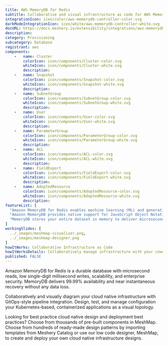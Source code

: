 ```yaml
---
title: AWS MemoryDB for Redis
subtitle: Collaborative and visual infrastructure as code for AWS MemoryDB for Redis
integrationIcon: icon/color/aws-memorydb-controller-color.svg
darkModeIntegrationIcon: icon/white/aws-memorydb-controller-white.svg
docURL: https://docs.meshery.io/extensibility/integrations/aws-memorydb-controller
description: 
category: Provisioning
subcategory: Database
registrant: aws
components: 
	-	name: Cluster
		colorIcon: icon/components/Cluster-color.svg
		whiteIcon: icon/components/Cluster-white.svg
		description: 
	-	name: Snapshot
		colorIcon: icon/components/Snapshot-color.svg
		whiteIcon: icon/components/Snapshot-white.svg
		description: 
	-	name: SubnetGroup
		colorIcon: icon/components/SubnetGroup-color.svg
		whiteIcon: icon/components/SubnetGroup-white.svg
		description: 
	-	name: User
		colorIcon: icon/components/User-color.svg
		whiteIcon: icon/components/User-white.svg
		description: 
	-	name: ParameterGroup
		colorIcon: icon/components/ParameterGroup-color.svg
		whiteIcon: icon/components/ParameterGroup-white.svg
		description: 
	-	name: ACL
		colorIcon: icon/components/ACL-color.svg
		whiteIcon: icon/components/ACL-white.svg
		description: 
	-	name: FieldExport
		colorIcon: icon/components/FieldExport-color.svg
		whiteIcon: icon/components/FieldExport-white.svg
		description: 
	-	name: AdoptedResource
		colorIcon: icon/components/AdoptedResource-color.svg
		whiteIcon: icon/components/AdoptedResource-white.svg
		description: 
featureList: [
  "Amazon MemoryDB for Redis enables machine learning (ML) and generative artificial intelligence (AI) models to work with data stored in Amazon MemoryDB in real-time and without moving your data.",
  "Amazon MemoryDB provides native support for JavaScript Object Notation (JSON) documents in addition to the data structures included in open source Redis, at no additional cost.",
  "MemoryDB stores your entire dataset in memory to deliver microsecond read latency, single-digit millisecond write latency, and high throughput. It can handle more than 13 trillion requests per day and support peaks of 160 million requests per second."
]
workingSlides: [
  ../_images/meshmap-visualizer.png,
  ../_images/meshmap-designer.png
]
howItWorks: Collaborative Infrastructure as Code
howItWorksDetails: Collaboratively manage infrastructure with your coworkers synchronously sharing the same designs.
published: FALSE
---
```

<p>
Amazon MemoryDB for Redis is a durable database with microsecond reads, low single-digit millisecond writes, scalability, and enterprise security. MemoryDB delivers 99.99% availability and near instantaneous recovery without any data loss.
</p>
<p>
    Collaboratively and visually diagram your cloud native infrastructure with GitOps-style pipeline integration. Design, test, and manage configuration your Kubernetes-based, containerized applications as a visual topology.
</p>
<p>
    Looking for best practice cloud native design and deployment best practices? Choose from thousands of pre-built components in MeshMap. Choose from hundreds of ready-made design patterns by importing templates from Meshery Catalog or use our low code designer, MeshMap, to create and deploy your own cloud native infrastructure designs.
</p>
